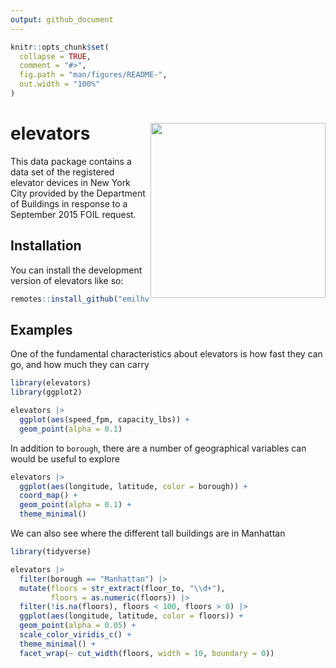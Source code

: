 ```yaml
---
output: github_document
---
```


<!-- README.md is generated from README.Rmd. Please edit that file -->

```r
knitr::opts_chunk$set(
  collapse = TRUE,
  comment = "#>",
  fig.path = "man/figures/README-",
  out.width = "100%"
)
```

# elevators <img src="man/figures/logo.png" align="right" height="280" />

<!-- badges: start -->
<!-- badges: end -->

This data package contains a data set of the registered elevator devices in New York City provided by the Department of Buildings in response to a September 2015 FOIL request.

## Installation

You can install the development version of elevators like so:

``` r
remotes::install_github("emilhvitfeldt/elevators")
```

## Examples

One of the fundamental characteristics about elevators is how fast they can go, and how much they can carry

```r
library(elevators)
library(ggplot2)

elevators |>
  ggplot(aes(speed_fpm, capacity_lbs)) +
  geom_point(alpha = 0.1)
```

In addition to `borough`, there are a number of geographical variables can would be useful to explore

```r
elevators |>
  ggplot(aes(longitude, latitude, color = borough)) +
  coord_map() +
  geom_point(alpha = 0.1) +
  theme_minimal()
```

We can also see where the different tall buildings are in Manhattan

```r
library(tidyverse)

elevators |>
  filter(borough == "Manhattan") |>
  mutate(floors = str_extract(floor_to, "\\d+"),
         floors = as.numeric(floors)) |>
  filter(!is.na(floors), floors < 100, floors > 0) |>
  ggplot(aes(longitude, latitude, color = floors)) +
  geom_point(alpha = 0.05) +
  scale_color_viridis_c() +
  theme_minimal() +
  facet_wrap(~ cut_width(floors, width = 10, boundary = 0))
```
